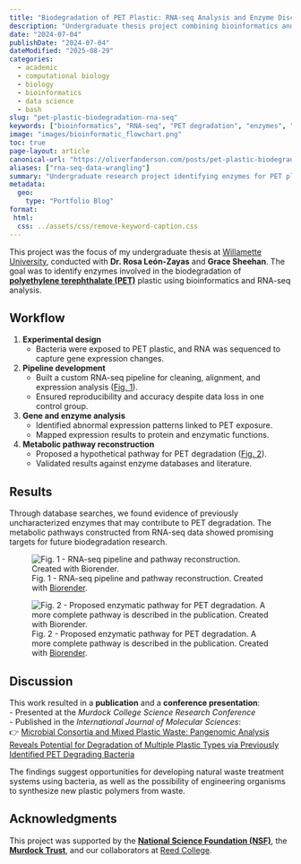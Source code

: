 ```yaml
---
title: "Biodegradation of PET Plastic: RNA-seq Analysis and Enzyme Discovery"
description: "Undergraduate thesis project combining bioinformatics and biology to identify enzymes involved in PET plastic biodegradation. RNA-seq pipeline, metabolic pathway analysis, and publication in *IJMS*."
date: "2024-07-04"
publishDate: "2024-07-04"
dateModified: "2025-08-29"
categories:
  - academic
  - computational biology
  - biology
  - bioinformatics
  - data science
  - bash
slug: "pet-plastic-biodegradation-rna-seq"
keywords: ["bioinformatics", "RNA-seq", "PET degradation", "enzymes", "biodegradation", "plastic waste", "Reed College", "Willamette University", "data wrangling"]
image: "images/bioinformatic_flowchart.png"
toc: true
page-layout: article
canonical-url: "https://oliverfanderson.com/posts/pet-plastic-biodegradation-rna-seq"
aliases: ["rna-seq-data-wrangling"]
summary: "Undergraduate research project identifying enzymes for PET plastic degradation through RNA-seq analysis. Published in the International Journal of Molecular Sciences."
metadata:
  geo:
    type: "Portfolio Blog"
format:
 html:
  css: ../assets/css/remove-keyword-caption.css
---
```


This project was the focus of my undergraduate thesis at [Willamette University](https://willamette.edu/ "Willamette University - Home"){target="_blank"}, conducted with **Dr. Rosa León-Zayas** and **Grace Sheehan**. The goal was to identify enzymes involved in the biodegradation of [**polyethylene terephthalate (PET)**](https://en.wikipedia.org/wiki/Polyethylene_terephthalate "Polyethylene terephthalate - Wikipedia"){target="_blank"} plastic using bioinformatics and RNA-seq analysis.

## Workflow

1.  **Experimental design**
    -   Bacteria were exposed to PET plastic, and RNA was sequenced to capture gene expression changes.
2.  **Pipeline development**
    -   Built a custom RNA-seq pipeline for cleaning, alignment, and expression analysis ([Fig. 1](#fig-1 "Figure 1")).\
    -   Ensured reproducibility and accuracy despite data loss in one control group.
3.  **Gene and enzyme analysis**
    -   Identified abnormal expression patterns linked to PET exposure.\
    -   Mapped expression results to protein and enzymatic functions.
4.  **Metabolic pathway reconstruction**
    -   Proposed a hypothetical pathway for PET degradation ([Fig. 2](#fig-2 "Figure 2")).\
    -   Validated results against enzyme databases and literature.

## Results

Through database searches, we found evidence of previously uncharacterized enzymes that may contribute to PET degradation. The metabolic pathways constructed from RNA-seq data showed promising targets for future biodegradation research.

![Fig. 1 - RNA-seq pipeline and pathway reconstruction. Created with [Biorender](https://biorender.com).](/images/bioinformatic_flowchart.png "Flowchart of cleaning RNA-seq data and identifying enzymatic pathways")

![Fig. 2 - Proposed enzymatic pathway for PET degradation. A more complete pathway is described in the publication. Created with [Biorender](https://biorender.com).](/images/enzymatic_flowchart.png "Hypothetical enzymatic pathway for PET degradation")

## Discussion

This work resulted in a **publication** and a **conference presentation**:\
- Presented at the *Murdock College Science Research Conference*\
- Published in the *International Journal of Molecular Sciences*:\
👉 [Microbial Consortia and Mixed Plastic Waste: Pangenomic Analysis Reveals Potential for Degradation of Multiple Plastic Types via Previously Identified PET Degrading Bacteria](https://www.mdpi.com/1422-0067/23/10/5612 "Microbial Consortia and Mixed Plastic Waste: Pangenomic Analysis Reveals Potential for Degradation of Multiple Plastic Types via Previously Identified PET Degrading Bacteria"){target="_blank"}

The findings suggest opportunities for developing natural waste treatment systems using bacteria, as well as the possibility of engineering organisms to synthesize new plastic polymers from waste.

## Acknowledgments

This project was supported by the [**National Science Foundation (NSF)**](https://www.nsf.gov/ "National Science Foundation (NSF)"){target="_blank"}, the [**Murdock Trust**](https://murdocktrust.org/ "Murdock Trust"){target="_blank"}, and our collaborators at [Reed College](https://www.reed.edu/ "Reed College - Home"){target="_blank"}.

```{=html}
<script type="application/ld+json">
{
  "@context": "https://schema.org",
  "@type": "BlogPosting",
  "headline": "Biodegradation of PET Plastic: RNA-seq Analysis and Enzyme Discovery",
  "description": "Undergraduate research project identifying enzymes for PET plastic degradation through RNA-seq analysis. Published in the International Journal of Molecular Sciences.",
  "datePublished": "2022-05-15",
  "dateModified": "2025-08-29",
  "image": "https://oliverfanderson.com/images/bioinformatic_flowchart.png",
  "url": "https://oliverfanderson.com/posts/pet-plastic-biodegradation-rna-seq",
  "mainEntityOfPage": {
    "@type": "WebPage",
    "@id": "https://oliverfanderson.com/posts/pet-plastic-biodegradation-rna-seq"
  },
  "keywords": ["bioinformatics", "RNA-seq", "PET degradation", "enzymes", "biodegradation", "plastic waste"],
  "codeSampleType": "pipeline",
  "programmingLanguage": "R",
  "isBasedOn": {
    "@type": "Dataset",
    "name": "Draft Genome Sequences of Five Environmental Bacterial Isolates That Degrade PET and LDPE Plastic",
    "url": "https://www.ncbi.nlm.nih.gov/bioproject/PRJNA517285"
  },
  "mentions": [
    {
      "@type": "ScholarlyArticle",
      "headline": "Microbial Consortia and Mixed Plastic Waste: Pangenomic Analysis Reveals Potential for Degradation of Multiple Plastic Types via Previously Identified PET Degrading Bacteria",
      "url": "https://www.mdpi.com/1422-0067/23/10/5612",
      "isPartOf": {
        "@type": "Periodical",
        "name": "International Journal of Molecular Sciences"
      },
      "datePublished": "2022-05-17"
    }
  ]
}
</script>
```
